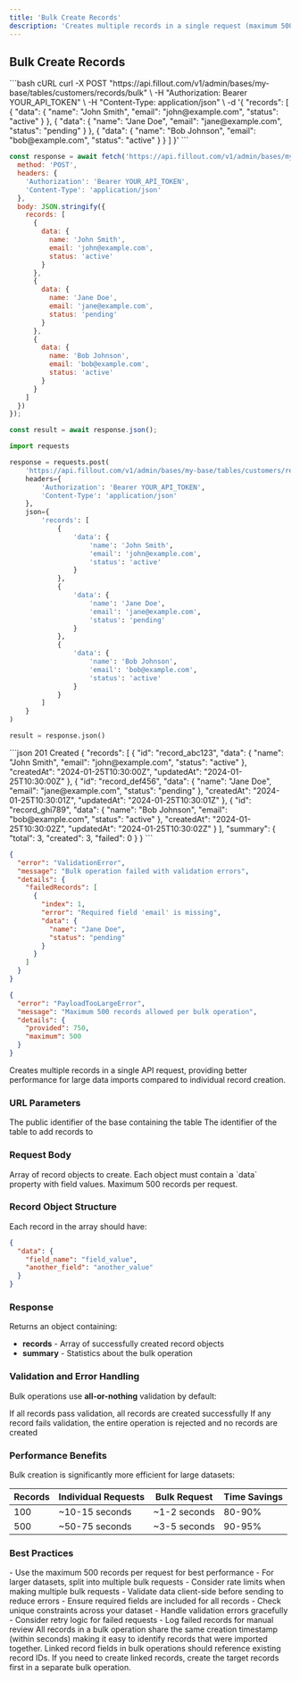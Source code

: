 ```yaml
---
title: 'Bulk Create Records'
description: 'Creates multiple records in a single request (maximum 500 records)'
---
```


## Bulk Create Records

<RequestExample>
```bash cURL
curl -X POST "https://api.fillout.com/v1/admin/bases/my-base/tables/customers/records/bulk" \
  -H "Authorization: Bearer YOUR_API_TOKEN" \
  -H "Content-Type: application/json" \
  -d '{
    "records": [
      {
        "data": {
          "name": "John Smith",
          "email": "john@example.com",
          "status": "active"
        }
      },
      {
        "data": {
          "name": "Jane Doe", 
          "email": "jane@example.com",
          "status": "pending"
        }
      },
      {
        "data": {
          "name": "Bob Johnson",
          "email": "bob@example.com", 
          "status": "active"
        }
      }
    ]
  }'
```

```javascript JavaScript
const response = await fetch('https://api.fillout.com/v1/admin/bases/my-base/tables/customers/records/bulk', {
  method: 'POST',
  headers: {
    'Authorization': 'Bearer YOUR_API_TOKEN',
    'Content-Type': 'application/json'
  },
  body: JSON.stringify({
    records: [
      {
        data: {
          name: 'John Smith',
          email: 'john@example.com',
          status: 'active'
        }
      },
      {
        data: {
          name: 'Jane Doe',
          email: 'jane@example.com', 
          status: 'pending'
        }
      },
      {
        data: {
          name: 'Bob Johnson',
          email: 'bob@example.com',
          status: 'active'
        }
      }
    ]
  })
});

const result = await response.json();
```

```python Python
import requests

response = requests.post(
    'https://api.fillout.com/v1/admin/bases/my-base/tables/customers/records/bulk',
    headers={
        'Authorization': 'Bearer YOUR_API_TOKEN',
        'Content-Type': 'application/json'
    },
    json={
        'records': [
            {
                'data': {
                    'name': 'John Smith',
                    'email': 'john@example.com',
                    'status': 'active'
                }
            },
            {
                'data': {
                    'name': 'Jane Doe',
                    'email': 'jane@example.com',
                    'status': 'pending'
                }
            },
            {
                'data': {
                    'name': 'Bob Johnson', 
                    'email': 'bob@example.com',
                    'status': 'active'
                }
            }
        ]
    }
)

result = response.json()
```
</RequestExample>

<ResponseExample>
```json 201 Created
{
  "records": [
    {
      "id": "record_abc123",
      "data": {
        "name": "John Smith",
        "email": "john@example.com",
        "status": "active"
      },
      "createdAt": "2024-01-25T10:30:00Z",
      "updatedAt": "2024-01-25T10:30:00Z"
    },
    {
      "id": "record_def456",
      "data": {
        "name": "Jane Doe",
        "email": "jane@example.com",
        "status": "pending"
      },
      "createdAt": "2024-01-25T10:30:01Z",
      "updatedAt": "2024-01-25T10:30:01Z"
    },
    {
      "id": "record_ghi789",
      "data": {
        "name": "Bob Johnson",
        "email": "bob@example.com",
        "status": "active"
      },
      "createdAt": "2024-01-25T10:30:02Z",
      "updatedAt": "2024-01-25T10:30:02Z"
    }
  ],
  "summary": {
    "total": 3,
    "created": 3,
    "failed": 0
  }
}
```

```json 400 Bad Request
{
  "error": "ValidationError",
  "message": "Bulk operation failed with validation errors",
  "details": {
    "failedRecords": [
      {
        "index": 1,
        "error": "Required field 'email' is missing",
        "data": {
          "name": "Jane Doe",
          "status": "pending"
        }
      }
    ]
  }
}
```

```json 413 Payload Too Large
{
  "error": "PayloadTooLargeError",
  "message": "Maximum 500 records allowed per bulk operation",
  "details": {
    "provided": 750,
    "maximum": 500
  }
}
```
</ResponseExample>

Creates multiple records in a single API request, providing better performance for large data imports compared to individual record creation.

### URL Parameters

<ParamField path="basePublicId" type="string" required>
  The public identifier of the base containing the table
</ParamField>

<ParamField path="tableId" type="string" required>
  The identifier of the table to add records to
</ParamField>

### Request Body

<ParamField body="records" type="array" required>
  Array of record objects to create. Each object must contain a `data` property with field values. Maximum 500 records per request.
</ParamField>

### Record Object Structure

Each record in the array should have:

```json
{
  "data": {
    "field_name": "field_value",
    "another_field": "another_value"
  }
}
```

### Response

Returns an object containing:

- **records** - Array of successfully created record objects
- **summary** - Statistics about the bulk operation

### Validation and Error Handling

Bulk operations use **all-or-nothing** validation by default:

<CardGroup cols={2}>
  <Card title="All Valid" icon="check-circle">
    If all records pass validation, all records are created successfully
  </Card>
  <Card title="Any Invalid" icon="x-circle">
    If any record fails validation, the entire operation is rejected and no records are created
  </Card>
</CardGroup>

### Performance Benefits

Bulk creation is significantly more efficient for large datasets:

| Records | Individual Requests | Bulk Request | Time Savings |
|---------|-------------------|--------------|--------------|
| 100     | ~10-15 seconds    | ~1-2 seconds | 80-90%      |
| 500     | ~50-75 seconds    | ~3-5 seconds | 90-95%      |

### Best Practices

<AccordionGroup>
  <Accordion title="Batch Size">
    - Use the maximum 500 records per request for best performance
    - For larger datasets, split into multiple bulk requests
    - Consider rate limits when making multiple bulk requests
  </Accordion>
  
  <Accordion title="Data Validation">
    - Validate data client-side before sending to reduce errors
    - Ensure required fields are included for all records
    - Check unique constraints across your dataset
  </Accordion>
  
  <Accordion title="Error Recovery">
    - Handle validation errors gracefully
    - Consider retry logic for failed requests
    - Log failed records for manual review
  </Accordion>
</AccordionGroup>

<Info>
  All records in a bulk operation share the same creation timestamp (within seconds) making it easy to identify records that were imported together.
</Info>

<Note>
  Linked record fields in bulk operations should reference existing record IDs. If you need to create linked records, create the target records first in a separate bulk operation.
</Note> 